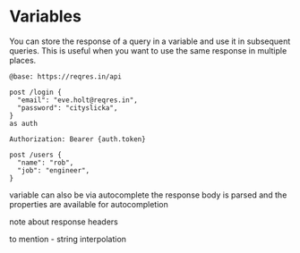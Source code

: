 # Variables

You can store the response of a query in a variable and use it in subsequent queries. 
This is useful when you want to use the same response in multiple places.

```httl
@base: https://reqres.in/api

post /login {
  "email": "eve.holt@reqres.in",
  "password": "cityslicka",
}
as auth 

Authorization: Bearer {auth.token}

post /users {
  "name": "rob",
  "job": "engineer",
}

```

variable can also be via autocomplete
the response body is parsed and the properties are available for autocompletion


note about response headers

to mention - string interpolation



